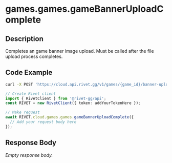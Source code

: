 
# games.games.gameBannerUploadComplete

## Description

Completes an game banner image upload. Must be called after the file upload process completes.


## Code Example

<CodeGroup title='Request' tag='POST' label='https://cloud.api.rivet.gg/v1/games/{game_id}/banner-upload/{upload_id}/complete'>

```bash {{ title: 'cURL' }}
curl -X POST 'https://cloud.api.rivet.gg/v1/games/{game_id}/banner-upload/{upload_id}/complete'
```

```ts
// Create Rivet client
import { RivetClient } from '@rivet-gg/api';
const RIVET = new RivetClient({ token: addYourTokenHere });

// Make request
await RIVET.cloud.games.games.gameBannerUploadComplete({
  // Add your request body here
});
```

</CodeGroup>


## Response Body

_Empty response body._
